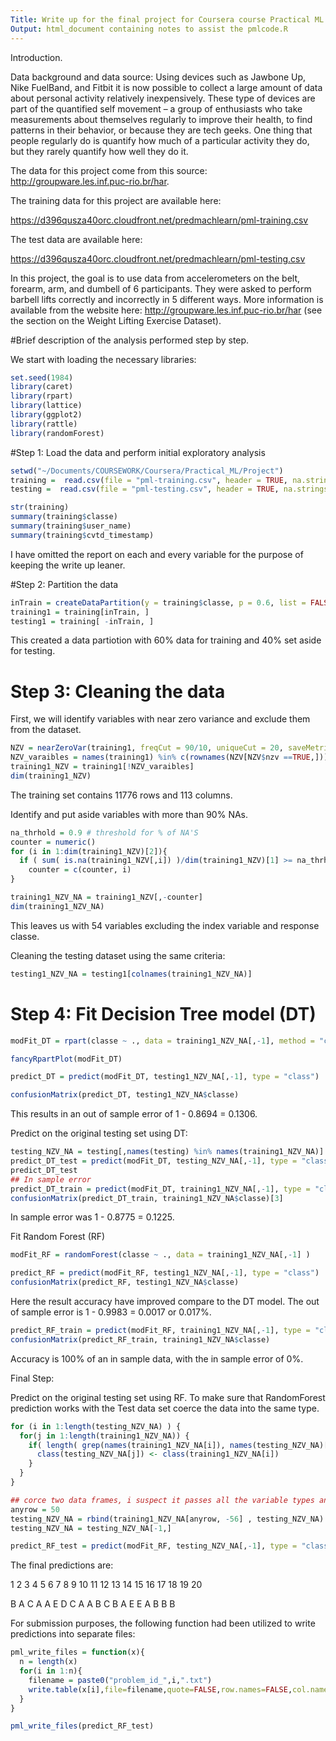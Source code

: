```yaml
---
Title: Write up for the final project for Coursera course Practical ML
Output: html_document containing notes to assist the pmlcode.R
---
```


Introduction.

Data background and data source: 
Using devices such as Jawbone Up, Nike FuelBand, and Fitbit it is now possible to collect a large amount of data about personal activity relatively inexpensively. These type of devices are part of the quantified self movement – a group of enthusiasts who take measurements about themselves regularly to improve their health, to find patterns in their behavior, or because they are tech geeks. One thing that people regularly do is quantify how much of a particular activity they do, but they rarely quantify how well they do it. 

The data for this project come from this source: <http://groupware.les.inf.puc-rio.br/har>. 

The training data for this project are available here: 

<https://d396qusza40orc.cloudfront.net/predmachlearn/pml-training.csv>

The test data are available here: 

<https://d396qusza40orc.cloudfront.net/predmachlearn/pml-testing.csv>

In this project, the goal is to use data from accelerometers on the belt, forearm, arm, and dumbell of 6 participants. They were asked to perform barbell lifts correctly and incorrectly in 5 different ways. More information is available from the website here: <http://groupware.les.inf.puc-rio.br/har> (see the section on the Weight Lifting Exercise Dataset). 

#Brief description of the analysis performed step by step. 

We start with loading the necessary libraries:

```r
set.seed(1984)
library(caret)
library(rpart)
library(lattice)
library(ggplot2)
library(rattle)
library(randomForest)

```
#Step 1: Load the data and perform initial exploratory analysis

```r
setwd("~/Documents/COURSEWORK/Coursera/Practical_ML/Project")
training =  read.csv(file = "pml-training.csv", header = TRUE, na.strings=c("NA","#DIV/0!",""))
testing =  read.csv(file = "pml-testing.csv", header = TRUE, na.strings=c("NA","#DIV/0!",""))

str(training)
summary(training$classe)
summary(training$user_name)
summary(training$cvtd_timestamp)
```
I have omitted the report on each and every variable for the purpose of keeping the write up leaner.

#Step 2: Partition the data 

```r
inTrain = createDataPartition(y = training$classe, p = 0.6, list = FALSE)
training1 = training[inTrain, ]
testing1 = training[ -inTrain, ]
```
This created a data partiotion with 60% data for training and 40% set aside for testing. 

# Step 3: Cleaning the data

First, we will identify variables with near zero variance and exclude them from the dataset. 
```r
NZV = nearZeroVar(training1, freqCut = 90/10, uniqueCut = 20, saveMetrics=TRUE)
NZV_varaibles = names(training1) %in% c(rownames(NZV[NZV$nzv ==TRUE,]))
training1_NZV = training1[!NZV_varaibles]
dim(training1_NZV)
```
The training set contains 11776 rows and 113 columns. 

Identify and put aside variables with more than 90% NAs.
```r
na_thrhold = 0.9 # threshold for % of NA'S
counter = numeric()
for (i in 1:dim(training1_NZV)[2]){
  if ( sum( is.na(training1_NZV[,i]) )/dim(training1_NZV)[1] >= na_thrhold )
    counter = c(counter, i)
}

training1_NZV_NA = training1_NZV[,-counter]
dim(training1_NZV_NA)
```
This leaves us with 54 variables excluding the index variable and response classe.

Cleaning the testing dataset using the same criteria:
```r
testing1_NZV_NA = testing1[colnames(training1_NZV_NA)]
``` 

# Step 4: Fit Decision Tree model (DT)
```r
modFit_DT = rpart(classe ~ ., data = training1_NZV_NA[,-1], method = "class")
```

```r
fancyRpartPlot(modFit_DT)
``` 

```r
predict_DT = predict(modFit_DT, testing1_NZV_NA[,-1], type = "class")

confusionMatrix(predict_DT, testing1_NZV_NA$classe)
``` 
This results in an out of sample error of 1 - 0.8694 = 0.1306.

Predict on the original testing set using DT:

```r
testing_NZV_NA = testing[,names(testing) %in% names(training1_NZV_NA)]
predict_DT_test = predict(modFit_DT, testing_NZV_NA[,-1], type = "class")
predict_DT_test
## In sample error
predict_DT_train = predict(modFit_DT, training1_NZV_NA[,-1], type = "class")
confusionMatrix(predict_DT_train, training1_NZV_NA$classe)[3]
```
In sample error was 1 - 0.8775 = 0.1225.


Fit Random Forest (RF)
```r
modFit_RF = randomForest(classe ~ ., data = training1_NZV_NA[,-1] )
```

```r
predict_RF = predict(modFit_RF, testing1_NZV_NA[,-1], type = "class")
confusionMatrix(predict_RF, testing1_NZV_NA$classe)
```
Here the result accuracy have improved compare to the DT model. The out of sample error is 1 - 0.9983 = 0.0017 or 0.017%.

```r
predict_RF_train = predict(modFit_RF, training1_NZV_NA[,-1], type = "class")
confusionMatrix(predict_RF_train, training1_NZV_NA$classe)
```
Accuracy is 100% of an in sample data, with the in sample error of 0%.

Final Step: 

Predict on the original testing set using RF. To make sure that RandomForest prediction works with the Test data set coerce the data into the same type.
```r
for (i in 1:length(testing_NZV_NA) ) {
  for(j in 1:length(training1_NZV_NA)) {
    if( length( grep(names(training1_NZV_NA[i]), names(testing_NZV_NA)[j]) ) ==1)  {
      class(testing_NZV_NA[j]) <- class(training1_NZV_NA[i])
    }      
  }      
}

## corce two data frames, i suspect it passes all the variable types and levels for factors, so they match for bpth data frames
anyrow = 50
testing_NZV_NA = rbind(training1_NZV_NA[anyrow, -56] , testing_NZV_NA) 
testing_NZV_NA = testing_NZV_NA[-1,]

predict_RF_test = predict(modFit_RF, testing_NZV_NA[,-1], type = "class")
```
The final predictions are:

1  2  3  4  5  6  7  8  9 10 11 12 13 14 15 16 17 18 19 20

B  A  C  A  A  E  D  C  A  A  B  C  B  A  E  E  A  B  B  B 

For submission purposes, the following function had been utilized to write predictions into separate files:
```r
pml_write_files = function(x){
  n = length(x)
  for(i in 1:n){
    filename = paste0("problem_id_",i,".txt")
    write.table(x[i],file=filename,quote=FALSE,row.names=FALSE,col.names=FALSE)
  }
}

pml_write_files(predict_RF_test)
```


